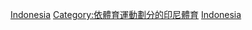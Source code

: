 [[Category:各國田徑|Indonesia]]
[[Category:依體育運動劃分的印尼體育|Category:依體育運動劃分的印尼體育]]
[[Category:亞洲田徑|Indonesia]]